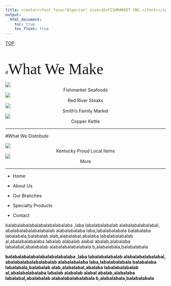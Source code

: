 ```yaml
---
title: <center><font face="Algerian" size=16>FISHMARKET INC.</font></center>
output: 
  html_document:
    toc: true
    toc_float: true
---
```

<div id="backtop"><a href="#">TOP</a></div>

<br>

#<font face="Brush Script MT" size=10>What We Make</font>

<div class="box">
<a href="Brand_FishMarketSeaFoods.html">![](https://raw.githubusercontent.com/HarryLu95/Fish-Market-Website/master/Logo_Fishmarket_Seafoods.jpg)</a>
<center>Fishmarket Seafoods</center>
</div>

<div class="box">
<a href="Brand_RedRiverSteaks.html">![](https://raw.githubusercontent.com/HarryLu95/Fish-Market-Website/master/Logo_Red_River_Steaks.jpg)</a>
<center>Red River Steaks</center>
</div>

<div class="box">
<a href="Brand_SmithFamilyMarket.html">![](https://raw.githubusercontent.com/HarryLu95/Fish-Market-Website/master/Logo_Smiths_Family_Market.png)</a>
<center>Smith's Family Market</center>
</div>

<div class="box">
<a href="Brand_CopperKettle.html">![](https://raw.githubusercontent.com/HarryLu95/Fish-Market-Website/master/Logo_Copper_Kettle.jpg)</a>
<center>Copper Kettle</center>
</div>

---

#What We Distribute

<div class="box">
<a href="Splty_KentuckyProud.html">![](http://www.kyproud.com/img/logo-fb.jpg)</a>
<center>Kentucky Proud Local Items</center>
</div>

<div class="box">
![](http://pngb.mypng.cn/2354/fish.png)
<center>More</center>
</div>

---

<nav>

- Home

- About Us

- Our Branches

- Specialty Products

- Contact

</nav>

<section>

balabalabalabalabalabalabalaba ,laba labalabalabalab alabalabalabalabal, abalabalabalabalabalab alabalabalaba laba,labalabalabala balabalaba labalabala,balabalab alab,alabalabal,abalaba labalabalabalab al,abalabalabalaba labalab alabalab alabal abalab,alabalaba labalabal,abalabalab alabalabalabalabala b,alabalabala,balabalabala

</section>

<section>

**balabalabalabalabalabalabalaba ,laba labalabalabalab alabalabalabalabal, abalabalabalabalabalab alabalabalaba laba,labalabalabala balabalaba labalabala,balabalab alab,alabalabal,abalaba labalabalabalab al,abalabalabalaba labalab alabalab alabal abalab,alabalaba labalabal,abalabalab alabalabalabalabala b,alabalabala,balabalabala**

</section>